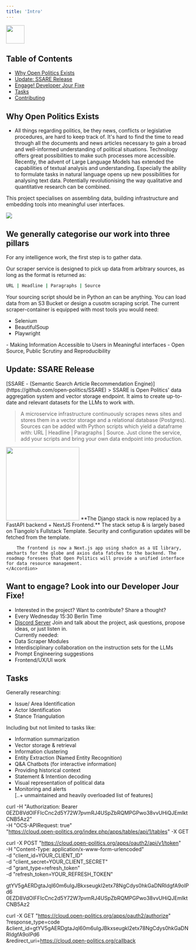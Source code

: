 ```yaml
---
title: 'Intro'
---
```

<Frame>
  <img height="50" src="/images/banner-linkedin-dark.png"/>
</Frame>



<DocsOverview />

<Onboarding />


<Card title="How we engineer data" icon="layer-group" href="/data" horizontal={true}>
</Card>

## Table of Contents
- [Why Open Politics Exists](#why-open-politics-exists)
- [Update: SSARE Release](#update-ssare-release)
- [Engage! Developer Jour Fixe](#engage-developer-jour-fixe)
- [Tasks](#tasks)
- [Contributing](#contributing)


## Why Open Politics Exists
- All things regarding politics, be they news, conflicts or legislative procedures, are hard to keep track of. It's hard to find the time to read through all the documents and news articles necessary to gain a broad and well-informed understanding of political situations. Technology offers great possibilities to make such processes more accessible.   
  Recently, the advent of Large Language Models has extended the capabilities of textual analysis and understanding. Especially the ability to formulate tasks in natural language opens up new possibilities for analysing text data. Potentially revolutionising the way qualitative and quantitative research can be combined.

This project specialises on assembling data, building infrastructure and embedding tools into meaningful user interfaces.


<Frame>
  <img src="/images/opp_clusterzoom.png"/>
</Frame>


## We generally categorise our work into three pillars
<AccordionGroup>
<Accordion title="Aggregating Data & Engineering Insights" icon='brain'>
  For any intelligence work, the first step is to gather data.

  Our scraper service is designed to pick up data from arbitrary sources, as long as the format is returned as:
  ```bash
  URL | Headline | Paragraphs | Source
  ```
  Your sourcing script should be in Python an can be anything. You can load data from an S3 Bucket or design a cusotm scraping script.
  The current scraper-container is equipped with most tools you would need: 
  - Selenium 
  - BeautifulSoup 
  - Playwright


</Accordion>
<Accordion title="Making Information Accessible to Users in Meaningful interfaces" icon='globe' iconType="solid" >
- Making Information Accessible to Users in Meaningful interfaces
</Accordion>
<Accordion title="Engaging Open Source, Public Scrutiny and Reproducibility" icon='code-pull-request' iconType="solid" >
- Open Source, Public Scrutiny and Reproducibility
</Accordion>
</AccordionGroup>



## Update: SSARE Release
<Note>
[SSARE - (Semantic Search Article Recommendation Engine)](https://github.com/open-politics/SSARE)
</Note>
> SSARE is Open Politics' data aggregation system and vector storage endpoint. It aims to create up-to-date and relevant datasets for the LLMs to work with. 

> A microservice infrastructure continuously scrapes news sites and stores them in a vector storage and a relational database (Postgres). Sources can be added with Python scripts which yield a dataframe with: URL | Headline | Paragraphs | Source. Just clone the service, add your scripts and bring your own data endpoint into production.

<AccordionGroup>
    <Accordion title="Webapp (Overview)" icon='chalkboard' iconType="solid" >
        <img height="200" src="/images/opp_high_level.png" />
        **The Django stack is now replaced by a FastAPI backend + NextJS Frontend.**  
        The stack setup & is largely based on Tiangolo's Fullstack Template. 
        Security and configuration updates will be fetched from the template.

        The frontend is now a Next.js app using shadcn as a UI library, amcharts for the globe and axios data fatches to the backend. The roadmap foresees that Open Politics will provide a unified interface for data resource management.
    </Accordion>
</AccordionGroup>

## Want to engage? Look into our Developer Jour Fixe!
- Interested in the project? Want to contribute? Share a thought?
- Every Wednesday 15:30 Berlin Time
- [Discord Server](https://discord.gg/KAFPp2KQ?event=1219348620860588123)
Join and talk about the project, ask questions, propose ideas, or just listen in.  
Currently needed:
- Data Scraper Modules 
- Interdisciplinary collaboration on the instruction sets for the LLMs 
- Prompt Engineering suggestions
- Frontend/UX/UI work

## Tasks
Generally researching:
- Issue/ Area Identification
- Actor Identification  
- Stance Triangulation

Including but not limited to tasks like:
- Information summarization
- Vector storage & retrieval 
- Information clustering
- Entity Extraction (Named Entity Recognition)
- Q&A Chatbots (for interactive information)
- Providing historical context 
- Statement & Intention decoding
- Visual representation of political data
- Monitoring and alerts  
[..+ unmaintained and heavily overloaded list of features]



curl -H "Authorization: Bearer 0EZD8VdOlFFIcCnc2d5Y72W7pvmRJ4USpZbRQMPGPwo38vvUHiQJEmIktCNB5Az2" \
     -H "OCS-APIRequest: true" \
     "https://cloud.open-politics.org/index.php/apps/tables/api/1/tables" -X GET


curl -X POST "https://cloud.open-politics.org/apps/oauth2/api/v1/token" \
     -H "Content-Type: application/x-www-form-urlencoded" \
     -d "client_id=YOUR_CLIENT_ID" \
     -d "client_secret=YOUR_CLIENT_SECRET" \
     -d "grant_type=refresh_token" \
     -d "refresh_token=YOUR_REFRESH_TOKEN"


gtYV5gAERDgtaJqI60m6uIgJBkxseugkI2etx78NgCdys0hkGaDNRIdgfA9oIPd6
0EZD8VdOlFFIcCnc2d5Y72W7pvmRJ4USpZbRQMPGPwo38vvUHiQJEmIktCNB5Az2


curl -X GET "https://cloud.open-politics.org/apps/oauth2/authorize" \
    ?response_type=code \
    &client_id=gtYV5gAERDgtaJqI60m6uIgJBkxseugkI2etx78NgCdys0hkGaDNRIdgfA9oIPd6 \
    &redirect_uri=https://cloud.open-politics.org/callback






